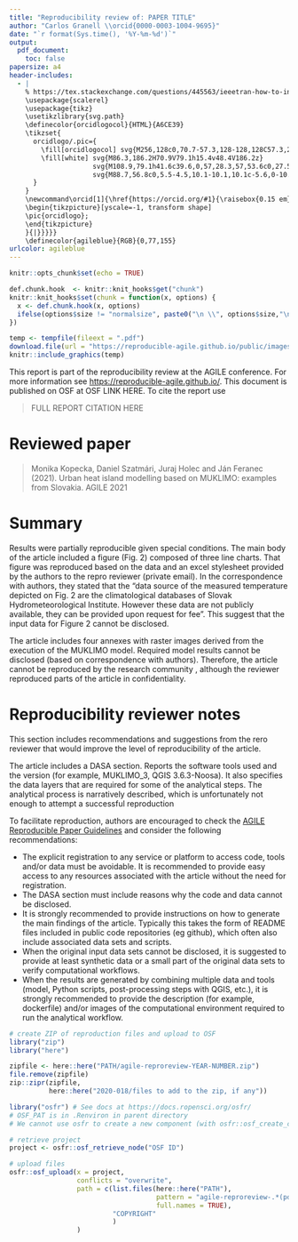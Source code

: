 ```yaml
---
title: "Reproducibility review of: PAPER TITLE"
author: "Carlos Granell \\orcid{0000-0003-1004-9695}"
date: "`r format(Sys.time(), '%Y-%m-%d')`"
output:
  pdf_document:
    toc: false
papersize: a4
header-includes:
  - |
    % https://tex.stackexchange.com/questions/445563/ieeetran-how-to-include-orcid-in-tex-pdf-with-pdflatex/445583 (works with pdflatex)
    \usepackage{scalerel}
    \usepackage{tikz}
    \usetikzlibrary{svg.path}
    \definecolor{orcidlogocol}{HTML}{A6CE39}
    \tikzset{
      orcidlogo/.pic={
        \fill[orcidlogocol] svg{M256,128c0,70.7-57.3,128-128,128C57.3,256,0,198.7,0,128C0,57.3,57.3,0,128,0C198.7,0,256,57.3,256,128z};
        \fill[white] svg{M86.3,186.2H70.9V79.1h15.4v48.4V186.2z}
                     svg{M108.9,79.1h41.6c39.6,0,57,28.3,57,53.6c0,27.5-21.5,53.6-56.8,53.6h-41.8V79.1z     M124.3,172.4h24.5c34.9,0,42.9-26.5,42.9-39.7c0-21.5-13.7-39.7-43.7-39.7h-23.7V172.4z}
                     svg{M88.7,56.8c0,5.5-4.5,10.1-10.1,10.1c-5.6,0-10.1-4.6-10.1-10.1c0-5.6,4.5-10.1,10.1-10.1C84.2,46.7,88.7,51.3,88.7,56.8z};
      }
    }
    \newcommand\orcid[1]{\href{https://orcid.org/#1}{\raisebox{0.15 em}{\mbox{\scalerel*{
    \begin{tikzpicture}[yscale=-1, transform shape]
    \pic{orcidlogo};
    \end{tikzpicture}
    }{|}}}}}
    \definecolor{agileblue}{RGB}{0,77,155}
urlcolor: agileblue
---
```


```r
knitr::opts_chunk$set(echo = TRUE)

def.chunk.hook  <- knitr::knit_hooks$get("chunk")
knitr::knit_hooks$set(chunk = function(x, options) {
  x <- def.chunk.hook(x, options)
  ifelse(options$size != "normalsize", paste0("\n \\", options$size,"\n\n", x, "\n\n \\normalsize"), x)
})
```

```r
temp <- tempfile(fileext = ".pdf")
download.file(url = "https://reproducible-agile.github.io/public/images/reproducible-AGILE-logo-square.pdf", destfile = temp)
knitr::include_graphics(temp)
```

This report is part of the reproducibility review at the AGILE conference.
For more information see [https://reproducible-agile.github.io/](https://reproducible-agile.github.io/).
This document is published on OSF at OSF LINK HERE.
To cite the report use

> FULL REPORT CITATION HERE

# Reviewed paper

> Monika Kopecka, Daniel Szatmári, Juraj Holec and Ján Feranec (2021). Urban heat island modelling based on MUKLIMO: examples from Slovakia. AGILE 2021

# Summary

Results were partially reproducible given special conditions. The main body of the article included a figure (Fig. 2) composed of three line charts. That figure was reproduced based on the data and an excel stylesheet provided by the authors to the repro reviewer (private  email). In the correspondence with authors, they stated that the "data source of the measured temperature depicted on Fig. 2 are the climatological databases of Slovak Hydrometeorological Institute. However these data are not publicly available, they can be provided upon request for fee". This suggest that the input data for Figure 2 cannot be disclosed.   

The article includes four annexes with raster images derived from the execution of the MUKLIMO model. Required model results cannot be disclosed (based on correspondence with authors). Therefore, the article cannot be reproduced by the research community , although the reviewer reproduced parts of the article in confidentiality.

\clearpage

# Reproducibility reviewer notes

This section includes recommendations and suggestions from the rero reviewer that would improve the level of reproducibility of the article.

The article includes a DASA section. Reports the software tools used and the version (for example, MUKLIMO_3, QGIS 3.6.3-Noosa). It also specifies the data layers that are required for some of the analytical steps. The analytical process is narratively described, which is unfortunately not enough to attempt a successful reproduction

To facilitate reproduction, authors are encouraged to check the [AGILE Reproducible Paper Guidelines](https://doi.org/10.17605/OSF.IO/CB7Z8) and consider the following recommendations:

- The explicit registration to any service or platform to access code, tools and/or data must be avoidable. It is recommended to provide easy access to any resources associated with the article without the need for registration.
- The DASA section must include reasons why the code and data cannot be disclosed.
- It is strongly recommended to provide instructions on how to generate the main findings of the article. Typically this takes the form of README files included in public code repositories (eg github), which often also include associated data sets and scripts.
- When the original input data sets cannot be disclosed, it is suggested to provide at least synthetic data or a small part of the original data sets to verify computational workflows.
- When the results are generated by combining multiple data and tools (model, Python scripts, post-processing steps with QGIS, etc.), it is strongly recommended to provide the description (for example, dockerfile) and/or images of the computational environment  required to run the analytical workflow.


```r
# create ZIP of reproduction files and upload to OSF
library("zip")
library("here")

zipfile <- here::here("PATH/agile-reproreview-YEAR-NUMBER.zip")
file.remove(zipfile)
zip::zipr(zipfile,
          here::here("2020-018/files to add to the zip, if any"))

library("osfr") # See docs at https://docs.ropensci.org/osfr/
# OSF_PAT is in .Renviron in parent directory
# We cannot use osfr to create a new component (with osfr::osf_create_component(x = osfr::osf_retrieve_node("6k5fh"), ...) because that will set the storage location to outside Europe.

# retrieve project
project <- osfr::osf_retrieve_node("OSF ID")

# upload files
osfr::osf_upload(x = project,
                 conflicts = "overwrite",
                 path = c(list.files(here::here("PATH"),
                                     pattern = "agile-reproreview-.*(pdf$|Rmd$|zip$)",
                                     full.names = TRUE),
                          "COPYRIGHT"
                          )
                 )
```